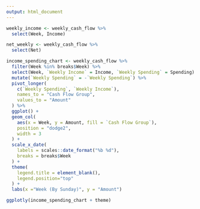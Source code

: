 ```yaml
---
output: html_document
---
```

<!--
Comment block
-->
```r
weekly_income <- weekly_cash_flow %>%
  select(Week, Income)

net_weekly <- weekly_cash_flow %>%
  select(Net)

income_spending_chart <- weekly_cash_flow %>%
  filter(Week %in% breaks$Week) %>%
  select(Week, `Weekly Income` = Income, `Weekly Spending` = Spending) %>%
  mutate(`Weekly Spending` = -`Weekly Spending`) %>%
  pivot_longer(
    c(`Weekly Spending`, `Weekly Income`),
    names_to = "Cash Flow Group",
    values_to = "Amount"
  ) %>%
  ggplot() +
  geom_col( 
    aes(x = Week, y = Amount, fill = `Cash Flow Group`),
    position = "dodge2",
    width = 3
  ) +
  scale_x_date(
    labels = scales::date_format("%b %d"),
    breaks = breaks$Week
  ) +
  theme(
    legend.title = element_blank(), 
    legend.position="top"
  ) + 
  labs(x ="Week (By Sunday)", y = "Amount")

ggplotly(income_spending_chart + theme)
```

